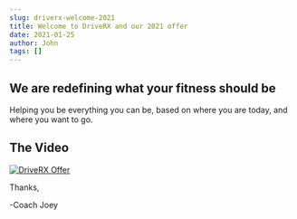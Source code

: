 ```yaml
---
slug: driverx-welcome-2021
title: Welcome to DriveRX and our 2021 offer
date: 2021-01-25
author: John
tags: []
---
```

## We are redefining what your fitness should be

Helping you be everything you can be, based on where you are today, and where you want to go.

## The Video

[![DriveRX Offer](https://img.youtube.com/vi/jVeJuPAOwUo/0.jpg)](https://www.youtube.com/watch?v=jVeJuPAOwUo "DriveRX Offer")

Thanks,

\-Coach Joey
